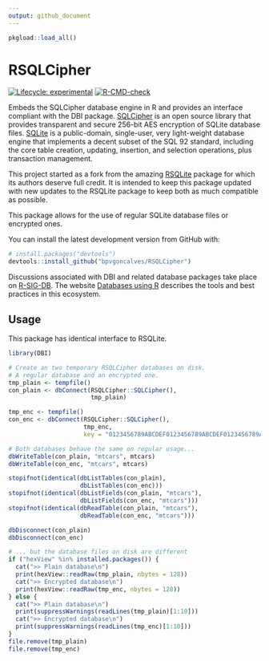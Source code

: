 ```yaml
---
output: github_document
---
```


<!-- README.md is generated from README.Rmd. Please edit that file -->

```r
pkgload::load_all()
```


# RSQLCipher

<!-- badges: start -->
[![Lifecycle: experimental](https://img.shields.io/badge/lifecycle-experimental-orange.svg)](https://lifecycle.r-lib.org/articles/stages.html#experimental)
[![R-CMD-check](https://github.com/bpvgoncalves/RSQLCipher/actions/workflows/R-CMD-check.yaml/badge.svg)](https://github.com/bpvgoncalves/RSQLCipher/actions/workflows/R-CMD-check.yaml)
<!-- badges: end -->

Embeds the SQLCipher database engine in R and provides an interface compliant with the DBI package. 
[SQLCipher](https://www.zetetic.net/sqlcipher/open-source/) is an open source library that provides 
transparent and secure 256-bit AES encryption of SQLite database files. [SQLite](https://www.sqlite.org/index.html) 
is a public-domain, single-user, very light-weight database engine that implements a decent subset 
of the SQL 92 standard, including the core table creation, updating, insertion, and selection
operations, plus transaction management.  

This project started as a fork from the amazing [RSQLite](https://rsqlite.r-dbi.org) package for 
which its authors deserve full credit. It is intended to keep this package updated with new updates
to the RSQLite package to keep both as much compatible as possible.

This package allows for the use of regular SQLite database files or encrypted ones.


<!-- You can install the latest released version from CRAN with: -->

<!-- ```R -->
<!-- install.packages("RSQLCipher") -->
<!-- ``` -->

You can install the latest development version from GitHub with:

```R
# install.packages("devtools")
devtools::install_github("bpvgoncalves/RSQLCipher")
```

Discussions associated with DBI and related database packages take place on [R-SIG-DB](https://stat.ethz.ch/mailman/listinfo/r-sig-db).
The website [Databases using R](https://solutions.posit.co/connections/db/) describes the tools and 
best practices in this ecosystem.

## Usage

This package has identical interface to RSQLite.

```r
library(DBI)

# Create an two temporary RSQLCipher databases on disk.
# A regular database and an encrypted one.
tmp_plain <- tempfile()
con_plain <- dbConnect(RSQLCipher::SQLCipher(), 
                       tmp_plain)

tmp_enc <- tempfile()
con_enc <- dbConnect(RSQLCipher::SQLCipher(), 
                     tmp_enc, 
                     key = "0123456789ABCDEF0123456789ABCDEF0123456789ABCDEF0123456789ABCDEF") 

# Both databases behave the same on regular usage...
dbWriteTable(con_plain, "mtcars", mtcars)
dbWriteTable(con_enc, "mtcars", mtcars)

stopifnot(identical(dbListTables(con_plain), 
                    dbListTables(con_enc)))
stopifnot(identical(dbListFields(con_plain, "mtcars"), 
                    dbListFields(con_enc, "mtcars")))
stopifnot(identical(dbReadTable(con_plain, "mtcars"), 
                    dbReadTable(con_enc, "mtcars")))

dbDisconnect(con_plain)
dbDisconnect(con_enc)

# ... but the database files on disk are different
if ("hexView" %in% installed.packages()) {
  cat(">> Plain database\n")
  print(hexView::readRaw(tmp_plain, nbytes = 128))
  cat(">> Encrypted database\n")
  print(hexView::readRaw(tmp_enc, nbytes = 128))
} else {
  cat(">> Plain database\n")
  print(suppressWarnings(readLines(tmp_plain)[1:10]))
  cat(">> Encrypted database\n")
  print(suppressWarnings(readLines(tmp_enc)[1:10]))
}
file.remove(tmp_plain)
file.remove(tmp_enc)

```

